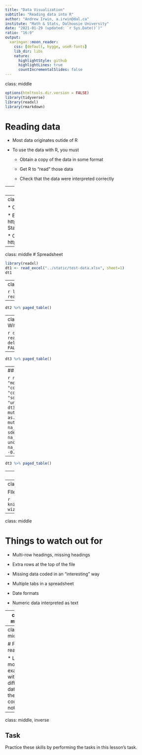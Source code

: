 ```yaml
---
title: "Data Visualization"
subtitle: "Reading data into R"
author: "Andrew Irwin, a.irwin@dal.ca"
institute: "Math & Stats, Dalhousie University"
date: "2021-01-29 (updated: `r Sys.Date()`)"
ratio: "16:9"
output:
  xaringan::moon_reader:
    css: [default, hygge, useR-fonts]
    lib_dir: libs
    nature:
      highlightStyle: github
      highlightLines: true
      countIncrementalSlides: false
---
```

class: middle

```r
options(htmltools.dir.version = FALSE)
library(tidyverse)
library(readxl)
library(rmarkdown)
```

# Reading data

* Most data originates outide of R

* To use the data with R, you must

  * Obtain a copy of the data in some format
  
  * Get R to "read" those data
  
  * Check that the data were interpreted correctly

---
class: middle
## What formats do data come in?

* Spreadsheet (Excel, Numbers, LibreOffice Calc)

* Text files (csv, tab separated, delimited)

* Binary formats (various)

* Self-documenting (NetCDF for geophysical data, specialized for astronomy)

* An almost infinite variety of custom formats 

---
class: middle
# Examples

* Create your own excel worksheet

* Environment Canada weather: https://climate.weather.gc.ca/climate_data/daily_data_e.html?StationID=50620

* CO2: https://www.esrl.noaa.gov/gmd/webdata/ccgg/trends/co2/co2_mm_mlo.txt

---
class: middle
# Spreadsheet

```r
library(readxl)
dt1 <- read_excel("../static/test-data.xlsx", sheet=1)
dt1 
```

---
class: middle
# Comma separated values

```r
library(tidyverse)
dt2 <- read_csv("../static/en_climate_daily_NS_8202251_2020_P1D.csv")
```
---

```r
dt2 %>% paged_table()
```

---
class: middle
# Tab separated values
With a header

```r
dt3 <- read_delim("../static/co2_mm_mlo.txt", delim=" ", 
                  comment="#", col_names = FALSE)
```

---

```r
dt3 %>% paged_table()
```


---
## Clean-up

```r
names(dt3) <- c("year", "month", "decimal_year", "co2_monthly", 
                "co2_deseasoned", "n_days", "sdev_days", "uncertainty_mean")
dt3 <- dt3 %>% 
  mutate(across(everything(), as.numeric)) %>%
  mutate(n_days = na_if(n_days, -1), 
         sdev_days = na_if(sdev_days, -9.99),
         uncertainty_mean = na_if(uncertainty_mean, -0.99))
```

---

```r
dt3 %>% paged_table()
```

---
# Another way to convert columns

```r
library(hablar)
dt3 <- dt3 %>% convert(int(year), int(month), num(decimal_year:uncertainty_mean) ) 
```

Warning, `hablar` has some functions with same names as functions in `dplyr`. For example, need to use `dplyr::na_if` to use the masked `na_if` function.

---
class: middle
# Rstudio data import helper

Flle > Import dataset > From text (readr) ...

```r
knitr::include_graphics("../static/import-wizard.png")
```

---
class: middle

# Things to watch out for

* Multi-row headings, missing headings

* Extra rows at the top of the file

* Missing data coded in an "interesting" way

* Multiple tabs in a spreadsheet

* Date formats

* Numeric data interpreted as text

---
class: middle

# Summary

* `read_excel` to read from spreadsheets

* `read_csv`, `read_tsv`, and `read_delim` to read many text files

* Try the Rstudio data import tool. Notice the R code generated for you.

* **Always check your data table**

* Lots of ways to get trouble

* _Practice, practice, practice_ and ask for help!


---
class: middle

# Further reading

* Lots more examples with different data in the course notes

---
class: middle, inverse

## Task

Practice these skills by performing the tasks in this lesson's task.

